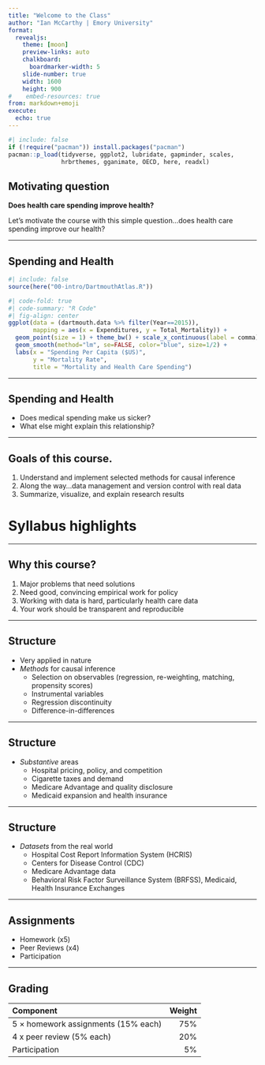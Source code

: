 ```yaml
---
title: "Welcome to the Class"
author: "Ian McCarthy | Emory University"
format: 
  revealjs:
    theme: [moon]
    preview-links: auto
    chalkboard:
      boardmarker-width: 5
    slide-number: true
    width: 1600
    height: 900    
#    embed-resources: true
from: markdown+emoji
execute: 
  echo: true
---
```


```r
#| include: false
if (!require("pacman")) install.packages("pacman")
pacman::p_load(tidyverse, ggplot2, lubridate, gapminder, scales,
               hrbrthemes, gganimate, OECD, here, readxl)
```

## Motivating question

**Does health care spending improve health?**

Let's motivate the course with this simple question...does health care spending improve our health?

---

## Spending and Health

```r
#| include: false
source(here("00-intro/DartmouthAtlas.R"))
```


```r
#| code-fold: true
#| code-summary: "R Code"
#| fig-align: center
ggplot(data = (dartmouth.data %>% filter(Year==2015)), 
       mapping = aes(x = Expenditures, y = Total_Mortality)) + 
  geom_point(size = 1) + theme_bw() + scale_x_continuous(label = comma) +
  geom_smooth(method="lm", se=FALSE, color="blue", size=1/2) +
  labs(x = "Spending Per Capita ($US)",
       y = "Mortality Rate",
       title = "Mortality and Health Care Spending")
```


---

## Spending and Health

- Does medical spending make us sicker?
- What else might explain this relationship?


---

## Goals of this course.

1. Understand and implement selected methods for causal inference
2. Along the way...data management and version control with real data
3. Summarize, visualize, and explain research results


# Syllabus highlights


---

## Why this course?

1. Major problems that need solutions
2. Need good, convincing empirical work for policy
3. Working with data is hard, particularly health care data
4. Your work should be transparent and reproducible

---

## Structure

- Very applied in nature
- *Methods* for causal inference
  - Selection on observables (regression, re-weighting, matching, propensity scores)
  - Instrumental variables
  - Regression discontinuity
  - Difference-in-differences


---

## Structure

- *Substantive* areas
  - Hospital pricing, policy, and competition
  - Cigarette taxes and demand
  - Medicare Advantage and quality disclosure
  - Medicaid expansion and health insurance


---

## Structure

- *Datasets* from the real world
  - Hospital Cost Report Information System (HCRIS)
  - Centers for Disease Control (CDC)
  - Medicare Advantage data
  - Behavioral Risk Factor Surveillance System (BRFSS), Medicaid, Health Insurance Exchanges
  
  
---

## Assignments

- Homework (x5)
- Peer Reviews (x4)
- Participation

---

## Grading

| Component                           | Weight |
|:-|-:|
| 5 × homework assignments (15% each) | 75% |
| 4 x peer review (5% each)           | 20% |
| Participation  					            | 5%  |
